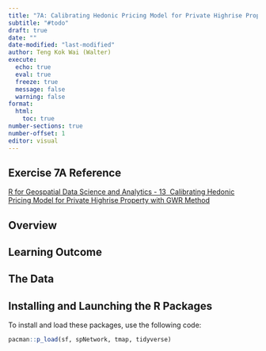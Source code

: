 ```yaml
---
title: "7A: Calibrating Hedonic Pricing Model for Private Highrise Property with GWR Method"
subtitle: "#todo"
draft: true
date: ""
date-modified: "last-modified"
author: Teng Kok Wai (Walter)
execute:
  echo: true
  eval: true
  freeze: true
  message: false
  warning: false
format:
  html:
    toc: true
number-sections: true
number-offset: 1
editor: visual
---
```


## Exercise 7A Reference

[R for Geospatial Data Science and Analytics - 13  Calibrating Hedonic Pricing Model for Private Highrise Property with GWR Method](https://r4gdsa.netlify.app/chap13.html)

## Overview

## Learning Outcome


## The Data


## Installing and Launching the R Packages



To install and load these packages, use the following code:

``` r
pacman::p_load(sf, spNetwork, tmap, tidyverse)
```
